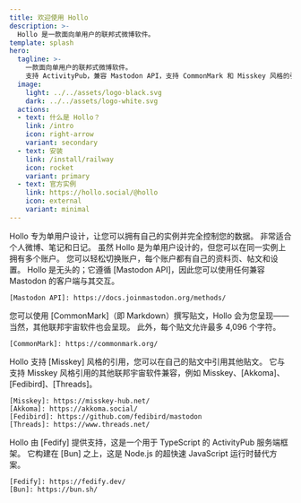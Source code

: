 ```yaml
---
title: 欢迎使用 Hollo
description: >-
  Hollo 是一款面向单用户的联邦式微博软件。
template: splash
hero:
  tagline: >-
    一款面向单用户的联邦式微博软件。
    支持 ActivityPub，兼容 Mastodon API，支持 CommonMark 和 Misskey 风格的引用。
  image:
    light: ../../assets/logo-black.svg
    dark: ../../assets/logo-white.svg
  actions:
  - text: 什么是 Hollo？
    link: /intro
    icon: right-arrow
    variant: secondary
  - text: 安装
    link: /install/railway
    icon: rocket
    variant: primary
  - text: 官方实例
    link: https://hollo.social/@hollo
    icon: external
    variant: minimal
---
```



<CardGrid>
  <Card title="为单用户设计" icon="seti:lock">
    Hollo 专为单用户设计，让您可以拥有自己的实例并完全控制您的数据。
    非常适合个人微博、笔记和日记。
  </Card>
  <Card title="多账户支持" icon="seti:folder">
    虽然 Hollo 是为单用户设计的，但您可以在同一实例上拥有多个账户。
    您可以轻松切换账户，每个账户都有自己的资料页、帖文和设置。
  </Card>
  <Card title="兼容 Mastodon API" icon="puzzle">
    Hollo 是无头的；它遵循 [Mastodon API]，因此您可以使用任何兼容 Mastodon 的客户端与其交互。

    [Mastodon API]: https://docs.joinmastodon.org/methods/
  </Card>
  <Card title="支持 CommonMark" icon="seti:markdown">
    您可以使用 [CommonMark]（即 Markdown）撰写贴文，Hollo 会为您呈现——当然，其他联邦宇宙软件也会呈现。
    此外，每个贴文允许最多 4,096 个字符。

    [CommonMark]: https://commonmark.org/
  </Card>
  <Card title="支持 Misskey 风格引用" icon="comment">
    Hollo 支持 [Misskey] 风格的引用，您可以在自己的贴文中引用其他贴文。
    它与支持 Misskey 风格引用的其他联邦宇宙软件兼容，例如 Misskey、[Akkoma]、[Fedibird]、[Threads]。

    [Misskey]: https://misskey-hub.net/
    [Akkoma]: https://akkoma.social/
    [Fedibird]: https://github.com/fedibird/mastodon
    [Threads]: https://www.threads.net/
  </Card>
  <Card title="由 Fedify 和 Bun 提供支持" icon="bun">
    Hollo 由 [Fedify] 提供支持，这是一个用于 TypeScript 的 ActivityPub 服务端框架。
    它构建在 [Bun] 之上，这是 Node.js 的超快速 JavaScript 运行时替代方案。

    [Fedify]: https://fedify.dev/
    [Bun]: https://bun.sh/
  </Card>
</CardGrid>
